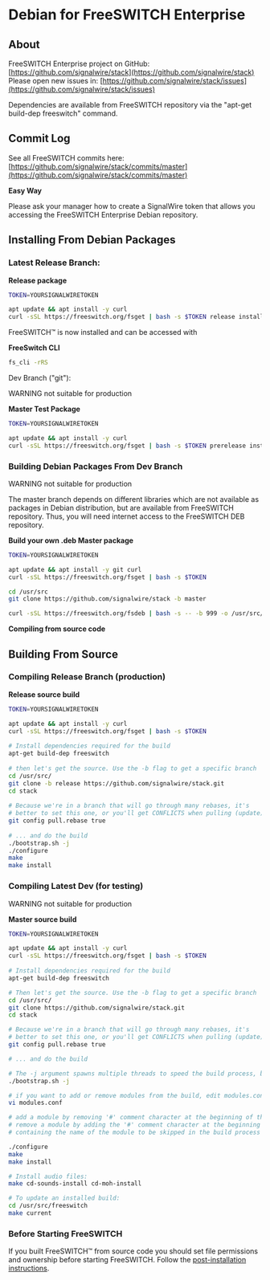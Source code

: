 
# Debian for FreeSWITCH Enterprise 

 

## About

FreeSWITCH Enterprise project on GitHub: [https://github.com/signalwire/stack](https://github.com/signalwire/stack)  
Please open new issues in: [https://github.com/signalwire/stack/issues](https://github.com/signalwire/stack/issues)

Dependencies are available from FreeSWITCH repository via the "apt-get build-dep freeswitch" command.

## Commit Log

See all FreeSWITCH commits here: [https://github.com/signalwire/stack/commits/master](https://github.com/signalwire/stack/commits/master)

**Easy Way**

Please ask your manager how to create a SignalWire token that allows you accessing the FreeSWITCH Enterprise Debian repository.

## Installing From Debian Packages

### Latest Release Branch:

**Release package**

```bash
TOKEN=YOURSIGNALWIRETOKEN

apt update && apt install -y curl
curl -sSL https://freeswitch.org/fsget | bash -s $TOKEN release install
```

FreeSWITCH™ is now installed and can be accessed with

**FreeSwitch CLI**

```bash
fs_cli -rRS
```

Dev Branch ("git"):

WARNING not suitable for production

**Master Test Package**

```bash
TOKEN=YOURSIGNALWIRETOKEN

apt update && apt install -y curl
curl -sSL https://freeswitch.org/fsget | bash -s $TOKEN prerelease install
```

### Building Debian Packages From Dev Branch

WARNING not suitable for production

The master branch depends on different libraries which are not available as packages in Debian distribution, but are available from FreeSWITCH repository. Thus, you will need internet access to the FreeSWITCH DEB repository.

**Build your own .deb Master package**

```bash
TOKEN=YOURSIGNALWIRETOKEN

apt update && apt install -y git curl
curl -sSL https://freeswitch.org/fsget | bash -s $TOKEN

cd /usr/src
git clone https://github.com/signalwire/stack -b master

curl -sSL https://freeswitch.org/fsdeb | bash -s -- -b 999 -o /usr/src/fsdebs/ -w /usr/src/stack
```

**Compiling from source code**

## Building From Source

### Compiling Release Branch (production)

**Release source build**

```bash
TOKEN=YOURSIGNALWIRETOKEN

apt update && apt install -y curl
curl -sSL https://freeswitch.org/fsget | bash -s $TOKEN
 
# Install dependencies required for the build
apt-get build-dep freeswitch
 
# then let's get the source. Use the -b flag to get a specific branch
cd /usr/src/
git clone -b release https://github.com/signalwire/stack.git
cd stack
 
# Because we're in a branch that will go through many rebases, it's
# better to set this one, or you'll get CONFLICTS when pulling (update).
git config pull.rebase true
 
# ... and do the build
./bootstrap.sh -j
./configure
make
make install
```

### Compiling Latest Dev (for testing)

WARNING not suitable for production

**Master source build**

```bash
TOKEN=YOURSIGNALWIRETOKEN

apt update && apt install -y curl
curl -sSL https://freeswitch.org/fsget | bash -s $TOKEN
 
# Install dependencies required for the build
apt-get build-dep freeswitch

# Then let's get the source. Use the -b flag to get a specific branch
cd /usr/src/
git clone https://github.com/signalwire/stack.git
cd stack

# Because we're in a branch that will go through many rebases, it's
# better to set this one, or you'll get CONFLICTS when pulling (update).
git config pull.rebase true

# ... and do the build

# The -j argument spawns multiple threads to speed the build process, but causes trouble on some systems
./bootstrap.sh -j

# if you want to add or remove modules from the build, edit modules.conf
vi modules.conf

# add a module by removing '#' comment character at the beginning of the line
# remove a module by adding the '#' comment character at the beginning of the line 
# containing the name of the module to be skipped in the build process

./configure
make
make install

# Install audio files:
make cd-sounds-install cd-moh-install

# To update an installed build:
cd /usr/src/freeswitch
make current
```

### Before Starting FreeSWITCH

If you built FreeSWITCH™ from source code you should set file permissions and ownership before starting FreeSWITCH. 
Follow the [post-installation instructions](./Deprecated-Installation-Instructions/Debian-Post-Install-Tasks_13172868.mdx#about).


